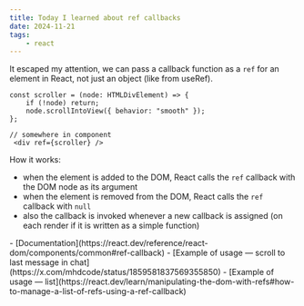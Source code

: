 ```yaml
---
title: Today I learned about ref callbacks
date: 2024-11-21
tags:
    - react
---
```



It escaped my attention, we can pass a callback function as a `ref` for an element in React,
not just an object (like from useRef).

```tsx
const scroller = (node: HTMLDivElement) => {
    if (!node) return;
    node.scrollIntoView({ behavior: "smooth" });
};

// somewhere in component
 <div ref={scroller} />
```

How it works:
- when the element is added to the DOM, React calls the `ref` callback with the DOM node as its
argument
- when the element is removed from the DOM, React calls the `ref` callback with `null`
- also the callback is invoked whenever a new callback is assigned (on each render if it is written
as a simple function)

<Aside title="Useful">
    - [Documentation](https://react.dev/reference/react-dom/components/common#ref-callback)
    - [Example of usage — scroll to last message in chat](https://x.com/mhdcode/status/1859581837569355850)
    - [Example of usage — list](https://react.dev/learn/manipulating-the-dom-with-refs#how-to-manage-a-list-of-refs-using-a-ref-callback)
</Aside>





